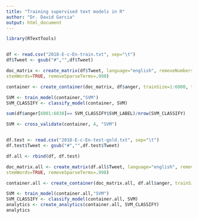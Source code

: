 ```yaml
---
title: "Training supervised text models in R"
author: "Dr. David Garcia"
output: html_document
---
```




```r
library(RTextTools)


df <- read.csv("2018-E-c-En-train.txt", sep="\t")
df$Tweet <- gsub("#","",df$Tweet)

doc_matrix <- create_matrix(df$Tweet, language="english", removeNumbers=TRUE,
stemWords=TRUE, removeSparseTerms=.998)

container <- create_container(doc_matrix, df$anger, trainSize=1:6000, testSize=6001:6838, virgin=FALSE)

SVM <- train_model(container,"SVM")
SVM_CLASSIFY <- classify_model(container, SVM)

sum(df$anger[6001:6838]== SVM_CLASSIFY$SVM_LABEL)/nrow(SVM_CLASSIFY)

SVM <- cross_validate(container, 4, "SVM")


df.test <- read.csv("2018-E-c-En-test-gold.txt", sep="\t")
df.test$Tweet <- gsub("#","",df.test$Tweet)

df.all <- rbind(df, df.test)

doc_matrix.all <- create_matrix(df.all$Tweet, language="english", removeNumbers=TRUE,
stemWords=TRUE, removeSparseTerms=.998)

container.all <- create_container(doc_matrix.all, df.all$anger, trainSize=1:6838, testSize=6839:nrow(df.all), virgin=FALSE)

SVM <- train_model(container.all,"SVM")
SVM_CLASSIFY <- classify_model(container.all, SVM)
analytics <- create_analytics(container.all, SVM_CLASSIFY)
analytics
```

